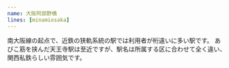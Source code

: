 ```yaml
---
name: 大阪阿部野橋
lines: [minamiosaka]
---
```



南大阪線の起点で、近鉄の狭軌系統の駅では利用者が桁違いに多い駅です。
あびこ筋を挟んだ<AutoStationLink slug="tennnoji">天王寺駅</AutoStationLink>は至近ですが、駅名は所属する区に合わせて全く違い、関西私鉄らしい雰囲気です。
